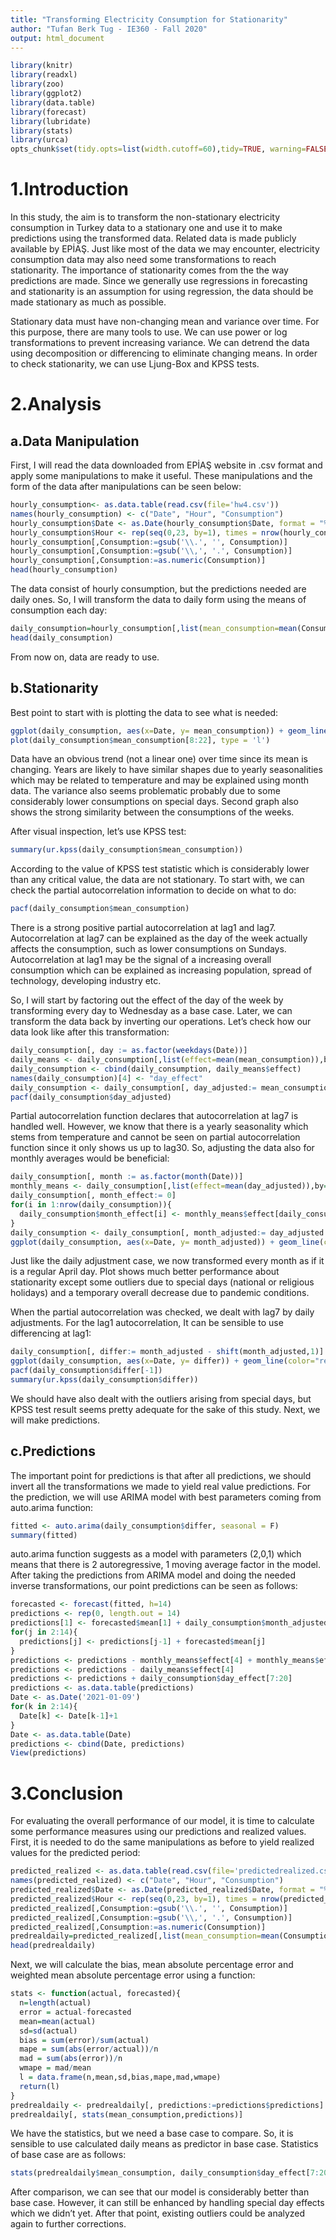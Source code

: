 ```yaml
---
title: "Transforming Electricity Consumption for Stationarity"
author: "Tufan Berk Tug - IE360 - Fall 2020"
output: html_document
---
```


```r
library(knitr)
library(readxl)
library(zoo)
library(ggplot2)
library(data.table)
library(forecast)
library(lubridate)
library(stats)
library(urca)
opts_chunk$set(tidy.opts=list(width.cutoff=60),tidy=TRUE, warning=FALSE, message=FALSE)
```

# 1.Introduction 
  In this study, the aim is to transform the non-stationary electricity consumption in Turkey data to a stationary one and use it to make predictions using the transformed data. Related data is made publicly available by EPİAŞ. Just like most of the data we may encounter, electricity consumption data may also need some transformations to reach stationarity. The importance of stationarity comes from the the way predictions are made. Since we generally use regressions in forecasting and stationarity is an assumption for using regression, the data should be made stationary as much as possible. 
  
  Stationary data must have non-changing mean and variance over time. For this purpose, there are many tools to use. We can use power or log transformations to prevent increasing variance. We can detrend the data using decomposition or differencing to eliminate changing means. In order to check stationarity, we can use Ljung-Box and KPSS tests.

# 2.Analysis  

##  a.Data Manipulation  

  First, I will read the data downloaded from EPİAŞ website in .csv format and apply some manipulations to make it useful. These manipulations and the form of the data after manipulations can be seen below:  

```r
hourly_consumption<- as.data.table(read.csv(file='hw4.csv'))
names(hourly_consumption) <- c("Date", "Hour", "Consumption")
hourly_consumption$Date <- as.Date(hourly_consumption$Date, format = "%d.%m.%Y")
hourly_consumption$Hour <- rep(seq(0,23, by=1), times = nrow(hourly_consumption)/24)
hourly_consumption[,Consumption:=gsub('\\.', '', Consumption)]
hourly_consumption[,Consumption:=gsub('\\,', '.', Consumption)]
hourly_consumption[,Consumption:=as.numeric(Consumption)]
head(hourly_consumption)
```

  The data consist of hourly consumption, but the predictions needed are daily ones. So, I will transform the data to daily form using the means of consumption each day: 

```r
daily_consumption=hourly_consumption[,list(mean_consumption=mean(Consumption, na.rm = T)),by=list(Date)]
head(daily_consumption)
```

  From now on, data are ready to use.

## b.Stationarity

  Best point to start with is plotting the data to see what is needed:  
  
```r
ggplot(daily_consumption, aes(x=Date, y= mean_consumption)) + geom_line(color="red") + labs(title = "Daily Mean of Electricity Consumption in Turkey", x = "Date", y= "Consumption (MWh)")
plot(daily_consumption$mean_consumption[8:22], type = 'l')
```
  
  Data have an obvious trend (not a linear one) over time since its mean is changing. Years are likely to have similar shapes due to yearly seasonalities which may be related to temperature and may be explained using month data. The variance also seems problematic probably due to some considerably lower consumptions on special days. Second graph also shows the strong similarity between the consumptions of the weeks.
  
 After visual inspection, let's use KPSS test:
 
```r
summary(ur.kpss(daily_consumption$mean_consumption))
``` 

  According to the value of KPSS test statistic which is considerably lower than any critical value, the data are not stationary. To start with, we can check the partial autocorrelation information to decide on what to do:
  
```r
pacf(daily_consumption$mean_consumption)
``` 

  There is a strong positive partial autocorrelation at lag1 and lag7. Autocorrelation at lag7 can be explained as the day of the week actually affects the consumption, such as lower consumptions on Sundays. Autocorrelation at lag1 may be the signal of a increasing overall consumption which can be explained as increasing population, spread of technology, developing industry etc.
  
  So, I will start by factoring out the effect of the day of the week by transforming every day to Wednesday as a base case. Later, we can transform the data back by inverting our operations. Let's check how our data look like after this transformation:
  
  
```r
daily_consumption[, day := as.factor(weekdays(Date))]
daily_means <- daily_consumption[,list(effect=mean(mean_consumption)),by=list(day)]
daily_consumption <- cbind(daily_consumption, daily_means$effect)
names(daily_consumption)[4] <- "day_effect"
daily_consumption <- daily_consumption[, day_adjusted:= mean_consumption - day_effect + daily_means$effect[4]]
pacf(daily_consumption$day_adjusted)
```

  Partial autocorrelation function declares that autocorrelation at lag7 is handled well. However, we know that there is a yearly seasonality which stems from temperature and cannot be seen on partial autocorrelation function since it only shows us up to lag30. So, adjusting the data also for monthly averages would be beneficial:
  
  
```r
daily_consumption[, month := as.factor(month(Date))]
monthly_means <- daily_consumption[,list(effect=mean(day_adjusted)),by=list(month)]
daily_consumption[, month_effect:= 0]
for(i in 1:nrow(daily_consumption)){
  daily_consumption$month_effect[i] <- monthly_means$effect[daily_consumption$month[i]]
}
daily_consumption <- daily_consumption[, month_adjusted:= day_adjusted - month_effect + monthly_means$effect[4]]
ggplot(daily_consumption, aes(x=Date, y= month_adjusted)) + geom_line(color="red") + labs(title = "Adjusted Electricity Consumption in Turkey", x = "Date", y= "Consumption (MWh)")
```  

  Just like the daily adjustment case, we now transformed every month as if it is a regular April day. Plot shows much better performance about stationarity except some outliers due to special days (national or religious holidays) and a temporary overall decrease due to pandemic conditions. 
  
  When the partial autocorrelation was checked, we dealt with lag7 by daily adjustments. For the lag1 autocorrelation, It can be sensible to use differencing at lag1:
  
```r
daily_consumption[, differ:= month_adjusted - shift(month_adjusted,1)]
ggplot(daily_consumption, aes(x=Date, y= differ)) + geom_line(color="red") + labs(title = "Electricity Consumption Differences in Turkey", x = "Date", y= "Difference in Consumption (MWh)")
pacf(daily_consumption$differ[-1])
summary(ur.kpss(daily_consumption$differ))
```  

  We should have also dealt with the outliers arising from special days, but KPSS test result seems pretty adequate for the sake of this study. Next, we will make predictions.
  
## c.Predictions

  The important point for predictions is that after all predictions, we should invert all the transformations we made to yield real value predictions. For the prediction, we will use ARIMA model with best parameters coming from auto.arima function:
  
```r
fitted <- auto.arima(daily_consumption$differ, seasonal = F)
summary(fitted)
```  
  auto.arima function suggests as a model with parameters (2,0,1) which means that there is 2 autoregressive, 1 moving average factor in the model. After taking the predictions from ARIMA model and doing the needed inverse transformations, our point predictions can be seen as follows: 
  
```r
forecasted <- forecast(fitted, h=14)
predictions <- rep(0, length.out = 14)
predictions[1] <- forecasted$mean[1] + daily_consumption$month_adjusted[nrow(daily_consumption)]
for(j in 2:14){
  predictions[j] <- predictions[j-1] + forecasted$mean[j]
}
predictions <- predictions - monthly_means$effect[4] + monthly_means$effect[1]
predictions <- predictions - daily_means$effect[4]
predictions <- predictions + daily_consumption$day_effect[7:20]
predictions <- as.data.table(predictions)
Date <- as.Date('2021-01-09')
for(k in 2:14){
  Date[k] <- Date[k-1]+1
}
Date <- as.data.table(Date)
predictions <- cbind(Date, predictions)
View(predictions)
```  


# 3.Conclusion

  For evaluating the overall performance of our model, it is time to calculate some performance measures using our predictions and realized values. First, it is needed to do the same manipulations as before to yield realized values for the predicted period:

```r
predicted_realized <- as.data.table(read.csv(file='predictedrealized.csv'))
names(predicted_realized) <- c("Date", "Hour", "Consumption")
predicted_realized$Date <- as.Date(predicted_realized$Date, format = "%d.%m.%Y")
predicted_realized$Hour <- rep(seq(0,23, by=1), times = nrow(predicted_realized)/24)
predicted_realized[,Consumption:=gsub('\\.', '', Consumption)]
predicted_realized[,Consumption:=gsub('\\,', '.', Consumption)]
predicted_realized[,Consumption:=as.numeric(Consumption)]
predrealdaily=predicted_realized[,list(mean_consumption=mean(Consumption, na.rm = T)),by=list(Date)]
head(predrealdaily)
```  
  Next, we will calculate the bias, mean absolute percentage error and weighted mean absolute percentage error using a function:

```r
stats <- function(actual, forecasted){
  n=length(actual)
  error = actual-forecasted
  mean=mean(actual)
  sd=sd(actual)
  bias = sum(error)/sum(actual)
  mape = sum(abs(error/actual))/n
  mad = sum(abs(error))/n
  wmape = mad/mean
  l = data.frame(n,mean,sd,bias,mape,mad,wmape)
  return(l)
}
predrealdaily <- predrealdaily[, predictions:=predictions$predictions]
predrealdaily[, stats(mean_consumption,predictions)]
```

  We have the statistics, but we need a base case to compare. So, it is sensible to use calculated daily means as predictor in base case. Statistics of base case are as follows:
  
```r
stats(predrealdaily$mean_consumption, daily_consumption$day_effect[7:20])
```

  After comparison, we can see that our model is considerably better than base case. However, it can still be enhanced by handling special day effects which we didn't yet. After that point, existing outliers could be analyzed again to further corrections.

